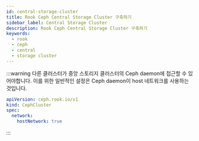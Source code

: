 ```yaml
---
id: central-storage-cluster
title: Rook Ceph Central Storage Cluster 구축하기
sidebar_label: Central Storage Cluster
description: Rook Ceph Central Storage Cluster 구축하기
keywords:
  - rook
  - ceph
  - central
  - storage cluster
---
```


:::warning
다른 클러스터가 중앙 스토리지 클러스터의 Ceph daemon에 접근할 수 있어야합니다. 이를 위한 일반적인 설정은 Ceph daemon이 host 네트워크를 사용하는 것입니다.

```yaml
apiVersion: ceph.rook.io/v1
kind: CephCluster
spec:
  network:
    hostNetwork: true
```

:::
